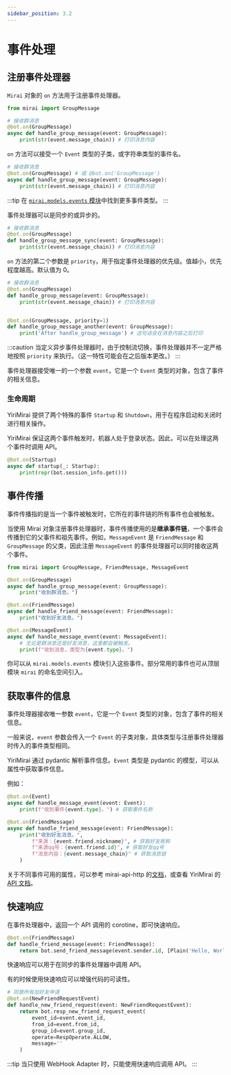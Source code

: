 ```yaml
---
sidebar_position: 3.2
---
```


# 事件处理

## 注册事件处理器

`Mirai` 对象的 `on` 方法用于注册事件处理器。

```python
from mirai import GroupMessage

# 接收群消息
@bot.on(GroupMessage)
async def handle_group_message(event: GroupMessage):
    print(str(event.message_chain)) # 打印消息内容
```

`on` 方法可以接受一个 `Event` 类型的子类，或字符串类型的事件名。

```python {2}
# 接收群消息
@bot.on(GroupMessage) # 或 @bot.on('GroupMessage')
async def handle_group_message(event: GroupMessage):
    print(str(event.message_chain)) # 打印消息内容
```

:::tip
在 [`mirai.models.events` 模块](https://yiri-mirai-api.vercel.app/models/events.html)中找到更多事件类型。
:::

事件处理器可以是同步的或异步的。

```python
# 接收群消息
@bot.on(GroupMessage)
def handle_group_message_sync(event: GroupMessage):
    print(str(event.message_chain)) # 打印消息内容
```

`on` 方法的第二个参数是 `priority`，用于指定事件处理器的优先级。值越小，优先程度越高。默认值为 0。

```python
# 接收群消息
@bot.on(GroupMessage)
def handle_group_message(event: GroupMessage):
    print(str(event.message_chain)) # 打印消息内容


@bot.on(GroupMessage, priority=1)
def handle_group_message_another(event: GroupMessage):
    print('After handle_group_message') # 这句话会在消息内容之后打印
```

:::caution
当定义异步事件处理器时，由于控制流切换，事件处理器并不一定严格地按照 `priority` 来执行。（这一特性可能会在之后版本更改。）
:::

事件处理器接受唯一的一个参数 `event`，它是一个 `Event` 类型的对象，包含了事件的相关信息。

### 生命周期

YiriMirai 提供了两个特殊的事件 `Startup` 和 `Shutdown`，用于在程序启动和关闭时进行相关操作。

YiriMirai 保证这两个事件触发时，机器人处于登录状态。因此，可以在处理这两个事件时调用 API。

```python
@bot.on(Startup)
async def startup(_: Startup):
    print(repr(bot.session_info.get()))
```

## 事件传播

事件传播指的是当一个事件被触发时，它所在的事件链的所有事件也会被触发。

当使用 Mirai 对象注册事件处理器时，事件传播使用的是**继承事件链**，一个事件会传播到它的父事件和祖先事件。例如，`MessageEvent` 是 `FriendMessage` 和 `GroupMessage` 的父类，因此注册 `MessageEvent` 的事件处理器可以同时接收这两个事件。

```python
from mirai import GroupMessage, FriendMessage, MessageEvent

@bot.on(GroupMessage)
async def handle_group_message(event: GroupMessage):
    print("收到群消息。")

@bot.on(FriendMessage)
async def handle_friend_message(event: FriendMessage):
    print("收到好友消息。")

@bot.on(MessageEvent)
async def handle_message_event(event: MessageEvent):
    # 无论是群消息还是好友消息，这里都会被触发。
    print(f"收到消息，类型为{event.type}。")
```


<EventChain />

你可以从 `mirai.models.events` 模块引入这些事件。部分常用的事件也可从顶层模块 `mirai` 的命名空间引入。

## 获取事件的信息

事件处理器接收唯一参数 `event`，它是一个 `Event` 类型的对象，包含了事件的相关信息。

一般来说，`event` 参数会传入一个 `Event` 的子类对象，具体类型与注册事件处理器时传入的事件类型相同。

YiriMirai 通过 pydantic 解析事件信息。`Event` 类型是 pydantic 的模型，可以从属性中获取事件信息。

例如：

```python
@bot.on(Event)
async def handle_message_event(event: Event):
    print(f"收到事件{event.type}。") # 获取事件名称

@bot.on(FriendMessage)
async def handle_friend_message(event: FriendMessage):
    print("收到好友消息。",
        f"来源：{event.friend.nickname}", # 获取好友昵称
        f"来源qq号：{event.friend.id}", # 获取好友qq号
        f"消息内容：{event.message_chain}" # 获取消息链
    )
```

关于不同事件可用的属性，可以参考 mirai-api-http 的[文档](https://project-mirai.github.io/mirai-api-http/api/EventType.html)，或查看 YiriMirai 的 [API 文档](https://yiri-mirai-api.vercel.app/models/events.html)。

## 快速响应

在事件处理器中，返回一个 API 调用的 corotine，即可快速响应。

```python
@bot.on(FriendMessage)
def handle_friend_message(event: FriendMessage):
    return bot.send_friend_message(event.sender.id, [Plain('Hello, World!')])
```

快速响应可以用于在同步的事件处理器中调用 API。

有的时候使用快速响应可以增强代码的可读性。

```python
# 同意所有加好友申请
@bot.on(NewFriendRequestEvent)
def handle_new_friend_request(event: NewFriendRequestEvent):
    return bot.resp_new_friend_request_event(
        event_id=event.event_id,
        from_id=event.from_id,
        group_id=event.group_id,
        operate=RespOperate.ALLOW,
        message=''
    )
```

:::tip
当只使用 WebHook Adapter 时，只能使用快速响应调用 API。
:::
